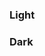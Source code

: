 
<Meta title="Theme/Desing Tokens/Ring" />

### Light

<div className="grid gap-2 grid-cols-9 bg-background text-foreground border border-border p-2 rounded-xl">
  <div
    children="Primary"
    className="h-10 ring-2 ring-solid ring-ring rounded font-bold flex items-center justify-center"
  />
  <div
    children="Secondary"
    className="h-10 ring-2 ring-solid ring-ring-secondary rounded font-bold flex items-center justify-center"
  />
  <div
    children="Info"
    className="h-10 ring-2 ring-solid ring-ring-info rounded font-bold flex items-center justify-center"
  />
  <div
    children="Success"
    className="h-10 ring-2 ring-solid ring-ring-success rounded font-bold flex items-center justify-center"
  />
  <div
    children="Caution"
    className="h-10 ring-2 ring-solid ring-ring-caution rounded font-bold flex items-center justify-center"
  />
  <div
    children="Critical"
    className="h-10 ring-2 ring-solid ring-ring-critical rounded font-bold flex items-center justify-center"
  />
  <div
    children="Disabled"
    className="h-10 ring-2 ring-solid ring-ring-disabled rounded font-bold flex items-center justify-center"
  />
</div>

### Dark

<div className="grid gap-2 grid-cols-9 dark bg-background text-foreground border border-border p-2 rounded-xl">
  <div
    children="Primary"
    className="h-10 ring-2 ring-solid ring-ring rounded font-bold flex items-center justify-center"
  />
  <div
    children="Secondary"
    className="h-10 ring-2 ring-solid ring-ring-secondary rounded font-bold flex items-center justify-center"
  />
  <div
    children="Info"
    className="h-10 ring-2 ring-solid ring-ring-info rounded font-bold flex items-center justify-center"
  />
  <div
    children="Success"
    className="h-10 ring-2 ring-solid ring-ring-success rounded font-bold flex items-center justify-center"
  />
  <div
    children="Caution"
    className="h-10 ring-2 ring-solid ring-ring-caution rounded font-bold flex items-center justify-center"
  />
  <div
    children="Critical"
    className="h-10 ring-2 ring-solid ring-ring-critical rounded font-bold flex items-center justify-center"
  />
  <div
    children="Disabled"
    className="h-10 ring-2 ring-solid ring-ring-disabled rounded font-bold flex items-center justify-center"
  />
</div>
